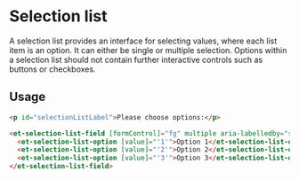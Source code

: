# Selection list

A selection list provides an interface for selecting values, where each list item is an option. It can either be single or multiple selection.
Options within a selection list should not contain further interactive controls such as buttons or checkboxes.

## Usage

```html
<p id="selectionListLabel">Please choose options:</p>

<et-selection-list-field [formControl]="fg" multiple aria-labelledby="selectionListLabel">
  <et-selection-list-option [value]="'1'">Option 1</et-selection-list-option>
  <et-selection-list-option [value]="'2'">Option 2</et-selection-list-option>
  <et-selection-list-option [value]="'3'">Option 3</et-selection-list-option>
</et-selection-list-field>
```


<ArgsTable story={PRIMARY_STORY} />

